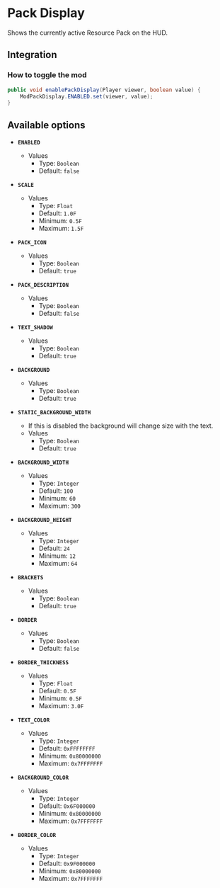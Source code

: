 # Pack Display

Shows the currently active Resource Pack on the HUD.

## Integration

### How to toggle the mod

```java
public void enablePackDisplay(Player viewer, boolean value) {
    ModPackDisplay.ENABLED.set(viewer, value);
}
```

## Available options

- __`ENABLED`__
    - Values
        - Type: `Boolean`
        - Default: `false`

- __`SCALE`__
    - Values
        - Type: `Float`
        - Default: `1.0F`
        - Minimum: `0.5F`
        - Maximum: `1.5F`

- __`PACK_ICON`__
    - Values
        - Type: `Boolean`
        - Default: `true`

- __`PACK_DESCRIPTION`__
    - Values
        - Type: `Boolean`
        - Default: `false`

- __`TEXT_SHADOW`__
    - Values
        - Type: `Boolean`
        - Default: `true`

- __`BACKGROUND`__
    - Values
        - Type: `Boolean`
        - Default: `true`

- __`STATIC_BACKGROUND_WIDTH`__
    - If this is disabled the background will change size with the text.
    - Values
        - Type: `Boolean`
        - Default: `true`

- __`BACKGROUND_WIDTH`__
    - Values
        - Type: `Integer`
        - Default: `100`
        - Minimum: `60`
        - Maximum: `300`

- __`BACKGROUND_HEIGHT`__
    - Values
        - Type: `Integer`
        - Default: `24`
        - Minimum: `12`
        - Maximum: `64`

- __`BRACKETS`__
    - Values
        - Type: `Boolean`
        - Default: `true`

- __`BORDER`__
    - Values
        - Type: `Boolean`
        - Default: `false`

- __`BORDER_THICKNESS`__
    - Values
        - Type: `Float`
        - Default: `0.5F`
        - Minimum: `0.5F`
        - Maximum: `3.0F`

- __`TEXT_COLOR`__
    - Values
        - Type: `Integer`
        - Default: `0xFFFFFFFF`
        - Minimum: `0x80000000`
        - Maximum: `0x7FFFFFFF`

- __`BACKGROUND_COLOR`__
    - Values
        - Type: `Integer`
        - Default: `0x6F000000`
        - Minimum: `0x80000000`
        - Maximum: `0x7FFFFFFF`

- __`BORDER_COLOR`__
    - Values
        - Type: `Integer`
        - Default: `0x9F000000`
        - Minimum: `0x80000000`
        - Maximum: `0x7FFFFFFF`

